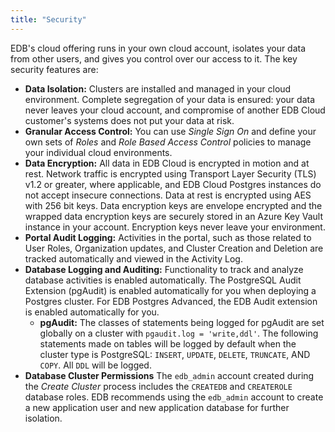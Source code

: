 ```yaml
---
title: "Security"
---
```


EDB's cloud offering runs in your own cloud account, isolates your data from other users, and gives you control over our access to it. The key security features are:
- **Data Isolation:** Clusters are installed and managed in your cloud environment. Complete segregation of your data is ensured: your data never leaves your cloud account, and compromise of another EDB Cloud customer's systems does not put your data at risk.
- **Granular Access Control:** You can use _Single Sign On_ and define your own sets of _Roles_ and _Role Based Access Control_ policies to manage your individual cloud environments.
- **Data Encryption:** All data in EDB Cloud is encrypted in motion and at rest. Network traffic is encrypted using Transport Layer Security (TLS) v1.2 or greater, where applicable, and EDB Cloud Postgres instances do not accept insecure connections. Data at rest is encrypted using AES with 256 bit keys. Data encryption keys are envelope encrypted and the wrapped data encryption keys are securely stored in an Azure Key Vault instance in your account. Encryption keys never leave your environment.
- **Portal Audit Logging:** Activities in the portal, such as those related to User Roles, Organization updates, and Cluster Creation and Deletion are tracked automatically and viewed in the Activity Log.  
- **Database Logging and Auditing:** Functionality to track and analyze database activities is enabled automatically. The PostgreSQL Audit Extension (pgAudit) is enabled automatically for you when deploying a Postgres cluster. For EDB Postgres Advanced, the EDB Audit extension is enabled automatically for you. 
    - **pgAudit:** The classes of statements being logged for pgAudit are set globally on a cluster with `pgaudit.log = 'write,ddl'`. The following statements made on tables will be logged by default when the cluster type is PostgreSQL: `INSERT`, `UPDATE`, `DELETE`, `TRUNCATE`, AND `COPY`. All `DDL` will be logged. 
- **Database Cluster Permissions** The `edb_admin` account created during the _Create Cluster_ process includes the `CREATEDB` and `CREATEROLE` database roles. EDB recommends using the `edb_admin` account to create a new application user and new application database for further isolation. 
